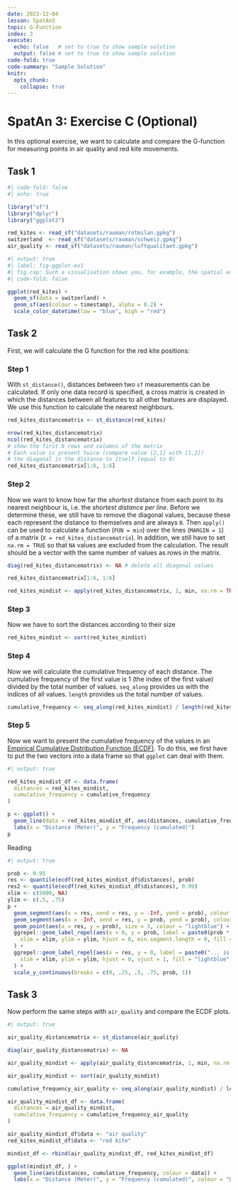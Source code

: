 ```yaml
---
date: 2023-12-04
lesson: SpatAn3
topic: G-Function
index: 3
execute:
  echo: false   # set to true to show sample solution
  output: false # set to true to show sample solution
code-fold: true
code-summary: "Sample Solution"
knitr:
  opts_chunk:
    collapse: true  
---
```


# SpatAn 3: Exercise C (Optional)

In this optional exercise, we want to calculate and compare the G-function for measuring points in air quality and red kite movements.

## Task 1

```r
#| code-fold: false
#| echo: true

library("sf")
library("dplyr")
library("ggplot2")

red_kites <- read_sf("datasets/rauman/rotmilan.gpkg")
switzerland  <- read_sf("datasets/rauman/schweiz.gpkg")
air_quality <- read_sf("datasets/rauman/luftqualitaet.gpkg")
```

```r
#| output: true
#| label: fig-ggplot-ex1
#| fig.cap: Such a visualisation shows you, for example, the spatial extent of the data points
#| code-fold: false

ggplot(red_kites) +
  geom_sf(data = switzerland) +
  geom_sf(aes(colour = timestamp), alpha = 0.2) +
  scale_color_datetime(low = "blue", high = "red")
```

## Task 2

First, we will calculate the G function for the red kite positions:

### Step 1

With `st_distance()`, distances between two `sf` measurements can be calculated. If only one data record is specified, a cross matrix is created in which the distances between all features to all other features are displayed. We use this function to calculate the nearest neighbours.

```r
red_kites_distancematrix <- st_distance(red_kites)

nrow(red_kites_distancematrix)
ncol(red_kites_distancematrix)
# show the first 6 rows and columns of the matrix
# Each value is present twice (compare value [2,1] with [1,2])
# the diagonal is the distance to itself (equal to 0)
red_kites_distancematrix[1:6, 1:6]
```

### Step 2

Now we want to know how far the *shortest* distance from each point to its nearest neighbour is, i.e. the *shortest distance per line*. Before we determine these, we still have to remove the diagonal values, because these each represent the distance to themselves and are always `0`. Then `apply()` can be used to calculate a function (`FUN = min`) over the lines (`MARGIN = 1`) of a matrix (`X = red_kites_distancematrix`). In addition, we still have to set `na.rm = TRUE` so that `NA` values are excluded from the calculation. The result should be a vector with the same number of values as rows in the matrix.

```r
diag(red_kites_distancematrix) <- NA # delete all diagonal values

red_kites_distancematrix[1:6, 1:6]

red_kites_mindist <- apply(red_kites_distancematrix, 1, min, na.rm = TRUE)
```

### Step 3

Now we have to sort the distances according to their size

```r
red_kites_mindist <- sort(red_kites_mindist)
```

### Step 4

Now we will calculate the cumulative frequency of each distance. The cumulative frequency of the first value is 1 (the index of the first value) divided by the total number of values. `seq_along` provides us with the indices of all values. `length` provides us the total number of values.

```r
cumulative_frequency <- seq_along(red_kites_mindist) / length(red_kites_mindist)
```

### Step 5

Now we want to present the cumulative frequency of the values in an [Empirical Cumulative Distribution Function (ECDF)](https://en.wikipedia.org/wiki/Empirical_distribution_function). To do this, we first have to put the two vectors into a data frame so that `ggplot` can deal with them.

```r
#| output: true

red_kites_mindist_df <- data.frame(
  distances = red_kites_mindist,
  cumulative_frequency = cumulative_frequency
)

p <- ggplot() +
  geom_line(data = red_kites_mindist_df, aes(distances, cumulative_frequency)) +
  labs(x = "Distance (Meter)", y = "Frequency (cumulated)")
p
```

Reading

```r
#| output: true

prob <- 0.95
res <- quantile(ecdf(red_kites_mindist_df$distances), prob)
res2 <- quantile(ecdf(red_kites_mindist_df$distances), 0.99)
xlim <- c(5000, NA)
ylim <- c(.5, .75)
p +
  geom_segment(aes(x = res, xend = res, y = -Inf, yend = prob), colour = "lightblue") +
  geom_segment(aes(x = -Inf, xend = res, y = prob, yend = prob), colour = "lightblue") +
  geom_point(aes(x = res, y = prob), size = 3, colour = "lightblue") +
  ggrepel::geom_label_repel(aes(x = 0, y = prob, label = paste0(prob * 100, "% der Werte...")),
    xlim = xlim, ylim = ylim, hjust = 0, min.segment.length = 0, fill = "lightblue"
  ) +
  ggrepel::geom_label_repel(aes(x = res, y = 0, label = paste0("... is smaller than ", round(res, 0), "m")),
    xlim = xlim, ylim = ylim, hjust = 0, vjust = 1, fill = "lightblue", min.segment.length = 0, inherit.aes = FALSE
  ) +
  scale_y_continuous(breaks = c(0, .25, .5, .75, prob, 1))
```

## Task 3

Now perform the same steps with `air_quality` and compare the ECDF plots.

```r
#| output: true

air_quality_distancematrix <- st_distance(air_quality)

diag(air_quality_distancematrix) <- NA

air_quality_mindist <- apply(air_quality_distancematrix, 1, min, na.rm = TRUE)

air_quality_mindist <- sort(air_quality_mindist)

cumulative_frequency_air_quality <- seq_along(air_quality_mindist) / length(air_quality_mindist)

air_quality_mindist_df <- data.frame(
  distances = air_quality_mindist,
  cumulative_frequency = cumulative_frequency_air_quality
)

air_quality_mindist_df$data <- "air quality"
red_kites_mindist_df$data <- "red kite"

mindist_df <- rbind(air_quality_mindist_df, red_kites_mindist_df)

ggplot(mindist_df, ) +
  geom_line(aes(distances, cumulative_frequency, colour = data)) +
  labs(x = "Distance (Meter)", y = "Frequency (cumulated)", colour = "Data set")
```
